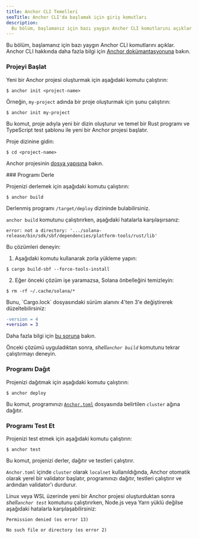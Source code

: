 ```yaml
---
title: Anchor CLI Temelleri
seoTitle: Anchor CLI'da başlamak için giriş komutları
description:
  Bu bölüm, başlamanız için bazı yaygın Anchor CLI komutlarını açıklar.
---
```


Bu bölüm, başlamanız için bazı yaygın Anchor CLI komutlarını açıklar. Anchor CLI
hakkında daha fazla bilgi için
[Anchor dokümantasyonuna](https://www.anchor-lang.com/docs) bakın.

<Steps>
<Step>

### Projeyi Başlat

Yeni bir Anchor projesi oluşturmak için aşağıdaki komutu çalıştırın:

```terminal
$ anchor init <project-name>
```

Örneğin, `my-project` adında bir proje oluşturmak için şunu çalıştırın:

```terminal
$ anchor init my-project
```

Bu komut, proje adıyla yeni bir dizin oluşturur ve temel bir Rust programı ve
TypeScript test şablonu ile yeni bir Anchor projesi başlatır.

Proje dizinine gidin:

```terminal
$ cd <project-name>
```

Anchor projesinin
[dosya yapısına](https://www.anchor-lang.com/docs/quickstart/local#project-file-structure)
bakın.

</Step>

<Step>
### Programı Derle

Projenizi derlemek için aşağıdaki komutu çalıştırın:

```terminal
$ anchor build
```

Derlenmiş programı `/target/deploy` dizininde bulabilirsiniz.

<Callout type="warn">

`anchor build` komutunu çalıştırırken, aşağıdaki hatalarla karşılaşırsanız:

<Accordions>
<Accordion title="error: not a directory">

```
error: not a directory: '.../solana-release/bin/sdk/sbf/dependencies/platform-tools/rust/lib'
```

Bu çözümleri deneyin:

1. Aşağıdaki komutu kullanarak zorla yükleme yapın:

```terminal
$ cargo build-sbf --force-tools-install
```

2. Eğer önceki çözüm işe yaramazsa, Solana önbelleğini temizleyin:

```terminal
$ rm -rf ~/.cache/solana/*
```

</Accordion>

<Accordion title="kilit dosyası sürüm 4, `-Znext-lockfile-bump` gerektirir">
Bunu, `Cargo.lock` dosyasındaki sürüm alanını 4'ten 3'e değiştirerek düzeltebilirsiniz:

```diff title="Cargo.lock"
-version = 4
+version = 3
```

Daha fazla bilgi için
[bu soruna](https://github.com/solana-foundation/anchor/issues/3392) bakın.

</Accordion>

</Accordions>

Önceki çözümü uyguladıktan sonra, _shell`anchor build`_ komutunu tekrar
çalıştırmayı deneyin.

</Callout>

</Step>
<Step>

### Programı Dağıt

Projenizi dağıtmak için aşağıdaki komutu çalıştırın:

```terminal
$ anchor deploy
```

Bu komut, programınızı
[`Anchor.toml`](https://www.anchor-lang.com/docs/references/anchor-toml)
dosyasında belirtilen `cluster` ağına dağıtır.

</Step>
<Step>

### Programı Test Et

Projenizi test etmek için aşağıdaki komutu çalıştırın:

```terminal
$ anchor test
```

<Callout>

Bu komut, projenizi derler, dağıtır ve testleri çalıştırır.

`Anchor.toml` içinde `cluster` olarak `localnet` kullanıldığında, Anchor
otomatik olarak yerel bir validator başlatır, programınızı dağıtır, testleri
çalıştırır ve ardından validator'ı durdurur.

</Callout>

<Callout type="warn">

Linux veya WSL üzerinde yeni bir Anchor projesi oluşturduktan sonra
_shell`anchor test`_ komutunu çalıştırırken, Node.js veya Yarn yüklü değilse
aşağıdaki hatalarla karşılaşabilirsiniz:

```
Permission denied (os error 13)
```

```
No such file or directory (os error 2)
```

</Callout>

</Step>
</Steps>
